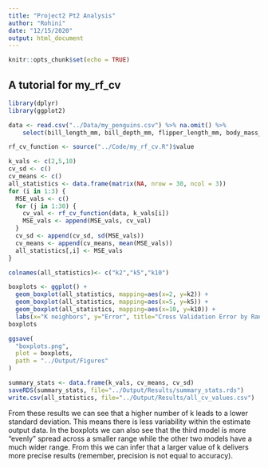 ```yaml
---
title: "Project2 Pt2 Analysis"
author: "Rohini"
date: "12/15/2020"
output: html_document
---
```


```r
knitr::opts_chunk$set(echo = TRUE)
```

## A tutorial for my_rf_cv

```r
library(dplyr)
library(ggplot2)

data <- read.csv("../Data/my_penguins.csv") %>% na.omit() %>%
    select(bill_length_mm, bill_depth_mm, flipper_length_mm, body_mass_g)

rf_cv_function <- source("../Code/my_rf_cv.R")$value

k_vals <- c(2,5,10)
cv_sd <- c()
cv_means <- c()
all_statistics <- data.frame(matrix(NA, nrow = 30, ncol = 3))
for (i in 1:3) {
  MSE_vals <- c()
  for (j in 1:30) {
    cv_val <- rf_cv_function(data, k_vals[i])
    MSE_vals <- append(MSE_vals, cv_val)
  }
  cv_sd <- append(cv_sd, sd(MSE_vals))
  cv_means <- append(cv_means, mean(MSE_vals))
  all_statistics[,i] <- MSE_vals
}

colnames(all_statistics)<- c("k2","k5","k10")

boxplots <- ggplot() + 
  geom_boxplot(all_statistics, mapping=aes(x=2, y=k2)) +
  geom_boxplot(all_statistics, mapping=aes(x=5, y=k5)) + 
  geom_boxplot(all_statistics, mapping=aes(x=10, y=k10)) +
  labs(x="K neighbors", y="Error", title="Cross Validation Error by Random Forest")
boxplots

ggsave(
  "boxplots.png",
  plot = boxplots,
  path = "../Output/Figures"
)

summary_stats <- data.frame(k_vals, cv_means, cv_sd)
saveRDS(summary_stats, file="../Output/Results/summary_stats.rds")
write.csv(all_statistics, file="../Output/Results/all_cv_values.csv")
```
From these results we can see that a higher number of k leads to a lower standard deviation. This means there is less variability within the estimate output data. In the boxplots we can also see that the third model is more "evenly" spread across a smaller range while the other two models have a much wider range. From this we can infer that a larger value of k delivers more precise results (remember, precision is not equal to accuracy).
